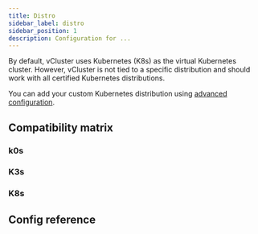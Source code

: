 ```yaml
---
title: Distro
sidebar_label: distro
sidebar_position: 1
description: Configuration for ...
---
```






By default, vCluster uses Kubernetes (K8s) as the virtual Kubernetes cluster. However, vCluster is not tied to a specific distribution and should work with all certified Kubernetes distributions.

You can add your custom Kubernetes distribution using [advanced configuration](/vcluster/vcluster-yaml/control-plane/deployment/advanced/README.mdx).

## Compatibility matrix

### k0s

<K0sCompat/>

### K3s

<K3sCompat/>

### K8s

<K8sCompat/>


## Config reference

<Distro/>


